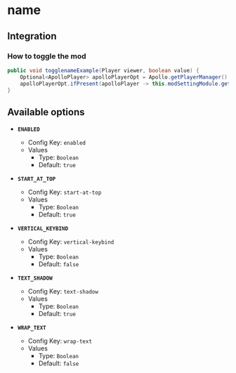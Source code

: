 # name

## Integration

### How to toggle the mod

```java
public void togglenameExample(Player viewer, boolean value) {
    Optional<ApolloPlayer> apolloPlayerOpt = Apollo.getPlayerManager().getPlayer(viewer.getUniqueId());
    apolloPlayerOpt.ifPresent(apolloPlayer -> this.modSettingModule.getOptions().set(apolloPlayer, ModScrollableTooltips.ENABLED, value));
}
```

## Available options

- __`ENABLED`__
    - Config Key: `enabled`
    - Values
        - Type: `Boolean`
        - Default: `true`

- __`START_AT_TOP`__
    - Config Key: `start-at-top`
    - Values
        - Type: `Boolean`
        - Default: `true`

- __`VERTICAL_KEYBIND`__
    - Config Key: `vertical-keybind`
    - Values
        - Type: `Boolean`
        - Default: `false`

- __`TEXT_SHADOW`__
    - Config Key: `text-shadow`
    - Values
        - Type: `Boolean`
        - Default: `true`

- __`WRAP_TEXT`__
    - Config Key: `wrap-text`
    - Values
        - Type: `Boolean`
        - Default: `false`

